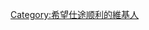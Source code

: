 
{{Userbox
  |id=[[File:Wen Jiabao 2008.jpg|55px]]
  |id-c=blue
  |info=<span lang="zh-tw">这个用户希望在'''[[公务员|仕途]]'''上有所发展。
  |info-c=white
  |info-s=9
  |border-c=black
}}

[[Category:希望仕途顺利的維基人]]